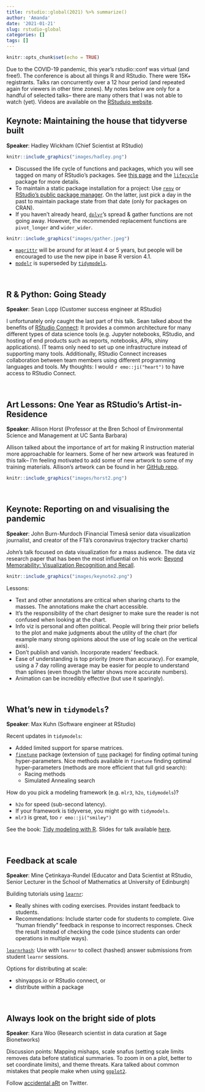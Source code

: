 ```yaml
---
title: rstudio::global(2021) %>% summarize()
author: 'Amanda'
date: '2021-01-21'
slug: rstudio-global
categories: []
tags: []
---
```


```r
knitr::opts_chunk$set(echo = TRUE)
```

Due to the COVID-19 pandemic, this year's rstudio::conf was virtual (and free!). The conference is about all things R and RStudio. There were 15K+ registrants. Talks ran concurrently over a 12 hour period (and repeated again for viewers in other time zones). My notes below are only for a handful of selected talks-- there are many others that I was not able to watch (yet). Videos are available on the [RStuduio website](https://resources.rstudio.com/resources/rstudioglobal-2021/){target="_blank"}.


## Keynote: Maintaining the house that tidyverse built

**Speaker**: Hadley Wickham (Chief Scientist at RStudio)

```r
knitr::include_graphics("images/hadley.png")
```


- Discussed the life cycle of functions and packages, which you will see tagged on many of RStudio's packages. See [this page](https://www.tidyverse.org/lifecycle/){target="_blank"} and the [`lifecycle`](https://cran.r-project.org/web/packages/lifecycle/index.html){target="_blank"} package for more details.
- To maintain a static package installation for a project: Use [`renv`](https://rstudio.github.io/renv/){target="_blank"} or [RStudio's public package manager](https://packagemanager.rstudio.com/client/#/){target="_blank"}. On the latter, just pick a day in the past to maintain package state from that date (only for packages on CRAN). 
- If you haven't already heard, [`dplyr`](https://dplyr.tidyverse.org/){target="_blank"}'s spread & gather functions are not going away. However, the recommended replacement functions are  `pivot_longer` and `wider_wider`. 


```r
knitr::include_graphics("images/gather.jpeg")
```

- [`magrittr`](https://magrittr.tidyverse.org/){target="_blank"} will be around for at least 4 or 5 years, but people will be encouraged to use the new pipe in base R version 4.1.
- [`modelr`](https://modelr.tidyverse.org/){target="_blank"} is superseded by [`tidymodels`](https://www.tidymodels.org/){target="_blank"}.


<br>

## R & Python: Going Steady

**Speaker**: Sean Lopp (Customer success engineer at RStudio)

I unfortunately only caught the last part of this talk. Sean talked about the benefits of [RStudio Connect](https://rstudio.com/products/connect/){target="_blank"}: It provides a common architecture for many different types of data science tools (e.g. Jupyter notebooks, RStudio, and hosting of end products such as reports, notebooks, APIs, shiny applications). IT teams only need to set up one infrastructure instead of supporting many tools. Additionally, RStudio Connect increases collaboration between team members using different programming languages and tools. My thoughts: I would `r emo::ji("heart")` to have access to RStudio Connect.

<br>

## Art Lessons: One Year as RStudio’s Artist-in-Residence

**Speaker**: Allison Horst (Professor at the Bren School of Environmental Science and Management at UC Santa Barbara)

Allison talked about the importance of art for making R instruction material more approachable for learners. Some of her new artwork was featured in this talk-- I'm feeling motivated to add some of new artwork to some of my training materials. Allison's artwork can be found in her [GitHub repo](https://github.com/allisonhorst/stats-illustrations){target="_blank"}.

```r
knitr::include_graphics("images/horst2.png")
```

<br>

## Keynote: Reporting on and visualising the pandemic

**Speaker**: John Burn-Murdoch (Financial Timesâ senior data visualization journalist, and creator of the FTâ's coronavirus trajectory tracker charts)

John's talk focused on data visualization for a mass audience. The data viz research paper that has been the most influential on his work: [Beyond Memorability: Visualization Recognition and Recall](https://vcg.seas.harvard.edu/files/pfister/files/infovis_submission251-camera.pdf?m=1441898216){target="_blank"}.

```r
knitr::include_graphics("images/keynote2.png")
```


Lessons: 

* Text and other annotations are critical when sharing charts to the masses. The annotations make the chart accessible.
* It's the responsibility of the chart designer to make sure the reader is not confused when looking at the chart.
* Info viz is personal and often political. People will bring their prior beliefs to the plot and make judgments about the utility of the chart (for example many strong opinions about the use of log scale on the vertical axis). 
* Don't publish and vanish. Incorporate readers' feedback.
* Ease of understanding is top priority (more than accuracy). For example, using a 7 day rolling average may be easier for people to understand than splines (even though the latter shows more accurate numbers).
* Animation can be incredibly effective (but use it sparingly).

<br>

## What's new in `tidymodels`?

**Speaker**: Max Kuhn (Software engineer at RStudio)

Recent updates in `tidymodels`: 

* Added limited support for sparse matrices.
* [`finetune`](https://cran.r-project.org/web/packages/finetune/index.html){target="_blank"} package (extension of [`tune`](https://tune.tidymodels.org/){target="_blank"} package) for finding optimal tuning hyper-parameters. Nice methods available in `finetune` finding optimal hyper-parameters (methods are more efficient that full grid search):
  * Racing methods 
  * Simulated Annealing search

How do you pick a modeling framework (e.g. `mlr3`, `h2o`, `tidymodels`)? 

* `h2o` for speed (sub-second latency). 
* If your framework is tidyverse, you might go with `tidymodels`. 
* `mlr3` is great, too `r emo::ji("smiley")`

See the book: [Tidy modeling with R](https://www.tmwr.org/){target="_blank"}. Slides for talk available [here](https://github.com/rstudio/rstudio-conf/tree/master/2021/maxkuhn){target="_blank"}.

<br>

## Feedback at scale

**Speaker**: Mine Çetinkaya-Rundel (Educator and Data Scientist at RStudio, Senior Lecturer in the School of Mathematics at University of Edinburgh)

Building tutorials using [`learnr`](https://rstudio.github.io/learnr/){target="_blank"}: 

* Really shines with coding exercises. Provides instant feedback to students. 
* Recommendations: Include starter code for students to complete. Give "human friendly" feedback in response to incorrect responses. Check the result instead of checking the code (since students can order operations in multiple ways).

[`learnrhash`](https://github.com/rundel/learnrhash/){target="_blank"}: Use with `learnr` to collect (hashed) answer submissions from student `learnr` sessions.

Options for distributing at scale:  

* shinyapps.io or RStudio connect, or  
* distribute within a package


<br>

## Always look on the bright side of plots

**Speaker**: Kara Woo (Research scientist in data curation at Sage Bionetworks)

Discussion points: Mapping mishaps, scale snafus (setting scale limits removes data before statistical summaries. To zoom in on a plot, better to set coordinate limits), and theme threats. Kara talked about common mistakes that people make when using [`ggplot2`](https://ggplot2.tidyverse.org/){target="_blank"}. 

Follow [accidental aRt](https://twitter.com/accidental__aRt){target="_blank"} on Twitter.
